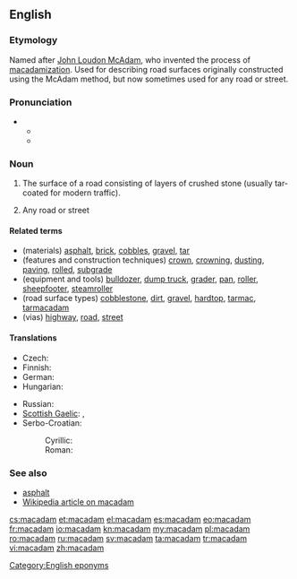 {{also|Macadam|MacAdam}}
==English==

===Etymology===
Named after [[w:John Loudon McAdam|John Loudon McAdam]], who invented the process of [[macadamization]].
Used for describing road surfaces originally constructed using the McAdam method, but now sometimes used for any road or street.

===Pronunciation===
* {{a|RP}}
** {{IPA|/məˈkædəm/}}
** {{SAMPA|/m@"k{d@m/}}

===Noun===
{{en-noun|s|-}}

# {{uncountable}} The surface of a road consisting of layers of crushed stone (usually tar-coated for modern traffic).
# {{US|dated|countable}} Any road or street

====Related terms====
* (materials) [[asphalt]], [[brick]], [[cobbles]], [[gravel]], [[tar]]
* (features and construction techniques) [[crown]], [[crowning]], [[dusting]], [[paving]], [[rolled]], [[subgrade]]
* (equipment and tools) [[bulldozer]], [[dump truck]], [[grader]], [[pan]], [[roller]], [[sheepfooter]], [[steamroller]] 
* (road surface types) [[cobblestone]], [[dirt]], [[gravel]], [[hardtop]], [[tarmac]], [[tarmacadam]]
* (vias) [[highway]], [[road]], [[street]]

====Translations====
{{trans-top|surface of a road}}
* Czech: {{t|cs|makadam|m}}
* Finnish: {{t-|fi|sepeli}}
* German: {{t+|de|Makadam|m|n}}
* Hungarian: {{t|hu|makadám}}
{{trans-mid}}
* Russian: {{t+|ru|щебень|m|tr=ščében’}}
* [[Scottish Gaelic]]: {{t-|gd|bìth|f|xs=Scottish Gaelic}}, {{t-|gd|teàrr|f|xs=Scottish Gaelic}}
* Serbo-Croatian:
*: Cyrillic: {{t|sh|макадам|m|sc=Cyrl}}
*: Roman: {{t|sh|makadam|m}}
{{trans-bottom}}

===See also===
* [[asphalt]]
* [[w:macadam|Wikipedia article on macadam]]

[[Category:English eponyms]]

[[cs:macadam]]
[[et:macadam]]
[[el:macadam]]
[[es:macadam]]
[[eo:macadam]]
[[fr:macadam]]
[[io:macadam]]
[[kn:macadam]]
[[my:macadam]]
[[pl:macadam]]
[[ro:macadam]]
[[ru:macadam]]
[[sv:macadam]]
[[ta:macadam]]
[[tr:macadam]]
[[vi:macadam]]
[[zh:macadam]]